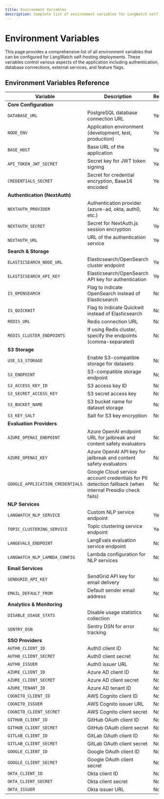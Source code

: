 ```yaml
---
title: Environment Variables
description: Complete list of environment variables for LangWatch self-hosting
---
```


# Environment Variables

This page provides a comprehensive list of all environment variables that can be configured for LangWatch self-hosting deployments. These variables control various aspects of the application including authentication, database connections, external services, and feature flags.

## Environment Variables Reference

| Variable | Description | Required | Default |
|----------|-------------|----------|---------|
| **Core Configuration** |
| `DATABASE_URL` | PostgreSQL database connection URL | Yes | - |
| `NODE_ENV` | Application environment (development, test, production) | Yes | - |
| `BASE_HOST` | Base URL of the application | Yes | - |
| `API_TOKEN_JWT_SECRET` | Secret key for JWT token signing | Yes | - |
| `CREDENTIALS_SECRET` | Secret for credential encryption, Base16 encoded | Yes | - |
| **Authentication (NextAuth)** |
| `NEXTAUTH_PROVIDER` | Authentication provider (azure-ad, okta, auth0, etc.) | No | email |
| `NEXTAUTH_SECRET` | Secret for NextAuth.js session encryption | Yes | - |
| `NEXTAUTH_URL` | URL of the authentication service | Yes | - |
| **Search & Storage** |
| `ELASTICSEARCH_NODE_URL` | Elasticsearch/OpenSearch cluster endpoint | Yes | - |
| `ELASTICSEARCH_API_KEY` | Elasticsearch/OpenSearch API key for authentication | Yes | - |
| `IS_OPENSEARCH` | Flag to indicate OpenSearch instead of Elasticsearch | No | false |
| `IS_QUICKWIT` | Flag to indicate Quickwit instead of Elasticsearch | No | false |
| `REDIS_URL` | Redis connection URL | No | - |
| `REDIS_CLUSTER_ENDPOINTS` | If using Redis cluster, specify the endpoints (comma-separated) | No | - |
| **S3 Storage** |
| `USE_S3_STORAGE` | Enable S3-compatible storage for datasets | No | false |
| `S3_ENDPOINT` | S3-compatible storage endpoint | No | - |
| `S3_ACCESS_KEY_ID` | S3 access key ID | No | - |
| `S3_SECRET_ACCESS_KEY` | S3 secret access key | No | - |
| `S3_BUCKET_NAME` | S3 bucket name for dataset storage | No | - |
| `S3_KEY_SALT` | Salt for S3 key encryption | No | - |
| **Evaluation Providers** |
| `AZURE_OPENAI_ENDPOINT` | Azure OpenAI endpoint URL for jailbreak and content safety evaluators | No | - |
| `AZURE_OPENAI_KEY` | Azure OpenAI API key for jailbreak and content safety evaluators | No | - |
| `GOOGLE_APPLICATION_CREDENTIALS` | Google Cloud service account credentials for PII detection fallback (when internal Presidio check fails) | No | - |
| **NLP Services** |
| `LANGWATCH_NLP_SERVICE` | Custom NLP service endpoint | Yes | - |
| `TOPIC_CLUSTERING_SERVICE` | Topic clustering service endpoint | Yes | - |
| `LANGEVALS_ENDPOINT` | LangEvals evaluation service endpoint | No | - |
| `LANGWATCH_NLP_LAMBDA_CONFIG` | Lambda configuration for NLP services | No | - |
| **Email Services** |
| `SENDGRID_API_KEY` | SendGrid API key for email delivery | No | - |
| `EMAIL_DEFAULT_FROM` | Default sender email address | No | - |
| **Analytics & Monitoring** |
| `DISABLE_USAGE_STATS` | Disable usage statistics collection | No | false |
| `SENTRY_DSN` | Sentry DSN for error tracking | No | - |
| **SSO Providers** |
| `AUTH0_CLIENT_ID` | Auth0 client ID | No | - |
| `AUTH0_CLIENT_SECRET` | Auth0 client secret | No | - |
| `AUTH0_ISSUER` | Auth0 issuer URL | No | - |
| `AZURE_CLIENT_ID` | Azure AD client ID | No | - |
| `AZURE_CLIENT_SECRET` | Azure AD client secret | No | - |
| `AZURE_TENANT_ID` | Azure AD tenant ID | No | - |
| `COGNITO_CLIENT_ID` | AWS Cognito client ID | No | - |
| `COGNITO_ISSUER` | AWS Cognito issuer URL | No | - |
| `COGNITO_CLIENT_SECRET` | AWS Cognito client secret | No | - |
| `GITHUB_CLIENT_ID` | GitHub OAuth client ID | No | - |
| `GITHUB_CLIENT_SECRET` | GitHub OAuth client secret | No | - |
| `GITLAB_CLIENT_ID` | GitLab OAuth client ID | No | - |
| `GITLAB_CLIENT_SECRET` | GitLab OAuth client secret | No | - |
| `GOOGLE_CLIENT_ID` | Google OAuth client ID | No | - |
| `GOOGLE_CLIENT_SECRET` | Google OAuth client secret | No | - |
| `OKTA_CLIENT_ID` | Okta client ID | No | - |
| `OKTA_CLIENT_SECRET` | Okta client secret | No | - |
| `OKTA_ISSUER` | Okta issuer URL | No | - |

